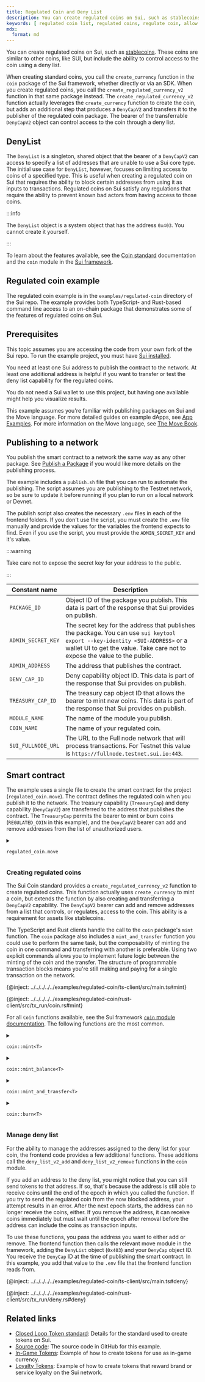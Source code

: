 ```yaml
---
title: Regulated Coin and Deny List
description: You can create regulated coins on Sui, such as stablecoins. These coins are similar to other coins, like SUI, but include the ability to control access to the coin using a deny list.
keywords: [ regulated coin list, regulated coins, regulate coin, allow list, deny list, stablecoins, token example, create a token, how to create token, sui token standards ]
mdx:
  format: md
---
```


You can create regulated coins on Sui, such as [stablecoins](../stablecoins.mdx). These coins are similar to other coins, like SUI, but include the ability to control access to the coin using a deny list. 

When creating standard coins, you call the `create_currency` function in the `coin` package of the Sui framework, whether directly or via an SDK. When you create regulated coins, you call the `create_regulated_currency_v2` function in that same package instead. The `create_regulated_currency_v2` function actually leverages the `create_currency` function to create the coin, but adds an additional step that produces a `DenyCapV2` and transfers it to the publisher of the regulated coin package. The bearer of the transferrable `DenyCapV2` object can control access to the coin through a deny list. 

## DenyList

The `DenyList` is a singleton, shared object that the bearer of a `DenyCapV2` can access to specify a list of addresses that are unable to use a Sui core type. The initial use case for `DenyList`, however, focuses on limiting access to coins of a specified type. This is useful when creating a regulated coin on Sui that requires the ability to block certain addresses from using it as inputs to transactions. Regulated coins on Sui satisfy any regulations that require the ability to prevent known bad actors from having access to those coins.

:::info

The `DenyList` object is a system object that has the address `0x403`. You cannot create it yourself.

:::

To learn about the features available, see the [Coin standard](../../../standards/coin.mdx) documentation and the `coin` module in the <a href="/references/framework/sui/coin" data-noBrokenLinkCheck='true'>Sui framework</a>.

## Regulated coin example

The regulated coin example is in the `examples/regulated-coin` directory of the Sui repo. The example provides both TypeScript- and Rust-based command line access to an on-chain package that demonstrates some of the features of regulated coins on Sui.

## Prerequisites

This topic assumes you are accessing the code from your own fork of the Sui repo. To run the example project, you must have [Sui installed](../getting-started/sui-install.mdx).

You need at least one Sui address to publish the contract to the network. At least one additional address is helpful if you want to transfer or test the deny list capability for the regulated coins.

You do not need a Sui wallet to use this project, but having one available might help you visualize results.

This example assumes you're familiar with publishing packages on Sui and the Move language. For more detailed guides on example dApps, see [App Examples](../app-examples.mdx). For more information on the Move language, see [The Move Book](https://move-book.com/).

## Publishing to a network

You publish the smart contract to a network the same way as any other package. See [Publish a Package](../first-app/publish.mdx) if you would like more details on the publishing process. 

The example includes a `publish.sh` file that you can run to automate the publishing. The script assumes you are publishing to the Testnet network, so be sure to update it before running if you plan to run on a local network or Devnet.

The publish script also creates the necessary `.env` files in each of the frontend folders. If you don't use the script, you must create the `.env` file manually and provide the values for the variables the frontend expects to find. Even if you use the script, you must provide the `ADMIN_SECRET_KEY` and it's value.

:::warning

Take care not to expose the secret key for your address to the public.

:::

| Constant name | Description |
| --- | --- |
| `PACKAGE_ID` | Object ID of the package you publish. This data is part of the response that Sui provides on publish. |
| `ADMIN_SECRET_KEY` | The secret key for the address that publishes the package. You can use `sui keytool export --key-identity <SUI-ADDRESS>` or a wallet UI to get the value. Take care not to expose the value to the public. |
| `ADMIN_ADDRESS` | The address that publishes the contract. |
| `DENY_CAP_ID` | Deny capability object ID. This data is part of the response that Sui provides on publish. |
| `TREASURY_CAP_ID` | The treasury cap object ID that allows the bearer to mint new coins. This data is part of the response that Sui provides on publish. |
| `MODULE_NAME` | The name of the module you publish. |
| `COIN_NAME` | The name of your regulated coin.  |
| `SUI_FULLNODE_URL` | The URL to the Full node network that will process transactions. For Testnet this value is `https://fullnode.testnet.sui.io:443`. |

## Smart contract

The example uses a single file to create the smart contract for the project (`regulated_coin.move`). The contract defines the regulated coin when you publish it to the network. The treasury capability (`TreasuryCap`) and deny capability (`DenyCapV2`) are transferred to the address that publishes the contract. The `TreasuryCap` permits the bearer to mint or burn coins (`REGULATED_COIN` in this example), and the `DenyCapV2` bearer can add and remove addresses from the list of unauthorized users. 

<details>

<summary>

`regulated_coin.move`

</summary>

{@inject: ../../../../../examples/regulated-coin/move/sources/regulated_coin.move}

</details>

### Creating regulated coins

The Sui Coin standard provides a `create_regulated_currency_v2` function to create regulated coins. This function actually uses `create_currency` to mint a coin, but extends the function by also creating and transferring a `DenyCapV2` capability. The `DenyCapV2` bearer can add and remove addresses from a list that controls, or regulates, access to the coin. This ability is a requirement for assets like stablecoins.

The TypeScript and Rust clients handle the call to the `coin` package's `mint` function. The `coin` package also includes a `mint_and_transfer` function you could use to perform the same task, but the composability of minting the coin in one command and transferring with another is preferable. Using two explicit commands allows you to implement future logic between the minting of the coin and the transfer. The structure of programmable transaction blocks means you're still making and paying for a single transaction on the network.

<Tabs groupId="code-language">

<TabItem label="TypeScript" value="typescript">

{@inject: ../../../../../examples/regulated-coin/ts-client/src/main.ts#mint}

</TabItem>

<TabItem label="Rust" value="rust">

{@inject: ../../../../../examples/regulated-coin/rust-client/src/tx_run/coin.rs#mint}

</TabItem>

</Tabs>

For all `Coin` functions available, see the Sui framework [`coin` module documentation](https://github.com/MystenLabs/sui/blob/main/crates/sui-framework/docs/sui/coin.md). The following functions are the most common. 

<details>

<summary>

  `coin::mint<T>`

</summary>

{@inject: ../../../../../crates/sui-framework/packages/sui-framework/sources/coin.move#fun=mint}

</details>
<details>

<summary>

  `coin::mint_balance<T>`

</summary>

{@inject: ../../../../../crates/sui-framework/packages/sui-framework/sources/coin.move#fun=mint_balance}

</details>

<details>

<summary>

  `coin::mint_and_transfer<T>`

</summary>

{@inject: ../../../../../crates/sui-framework/packages/sui-framework/sources/coin.move#fun=mint_and_transfer}

</details>

<details>

<summary>

  `coin::burn<T>`

</summary>

{@inject: ../../../../../crates/sui-framework/packages/sui-framework/sources/coin.move#fun=burn}

</details>

### Manage deny list

For the ability to manage the addresses assigned to the deny list for your coin, the frontend code provides a few additional functions. These additions call the `deny_list_v2_add` and `deny_list_v2_remove` functions in the `coin` module.

If you add an address to the deny list, you might notice that you can still send tokens to that address. If so, that's because the address is still able to receive coins until the end of the epoch in which you called the function. If you try to send the regulated coin from the now blocked address, your attempt results in an error. After the next epoch starts, the address can no longer receive the coins, either. If you remove the address, it can receive coins immediately but must wait until the epoch after removal before the address can include the coins as transaction inputs.

To use these functions, you pass the address you want to either add or remove. The frontend function then calls the relevant move module in the framework, adding the `DenyList` object (`0x403`) and your `DenyCap` object ID. You receive the `DenyCap` ID at the time of publishing the smart contract. In this example, you add that value to the `.env` file that the frontend function reads from.

<Tabs groupId="code-language">

<TabItem label="TypeScript" value="typescript">

{@inject: ../../../../../examples/regulated-coin/ts-client/src/main.ts#deny}

</TabItem>

<TabItem label="Rust" value="rust">

{@inject: ../../../../../examples/regulated-coin/rust-client/src/tx_run/deny.rs#deny}

</TabItem>

</Tabs>

## Related links

- [Closed Loop Token standard](../../../standards/closed-loop-token.mdx): Details for the standard used to create tokens on Sui.
- [Source code](https://github.com/MystenLabs/sui/tree/main/examples/regulated-coin): The source code in GitHub for this example.
- [In-Game Tokens](./in-game-token.mdx): Example of how to create tokens for use as in-game currency.
- [Loyalty Tokens](./loyalty.mdx): Example of how to create tokens that reward brand or service loyalty on the Sui network.
